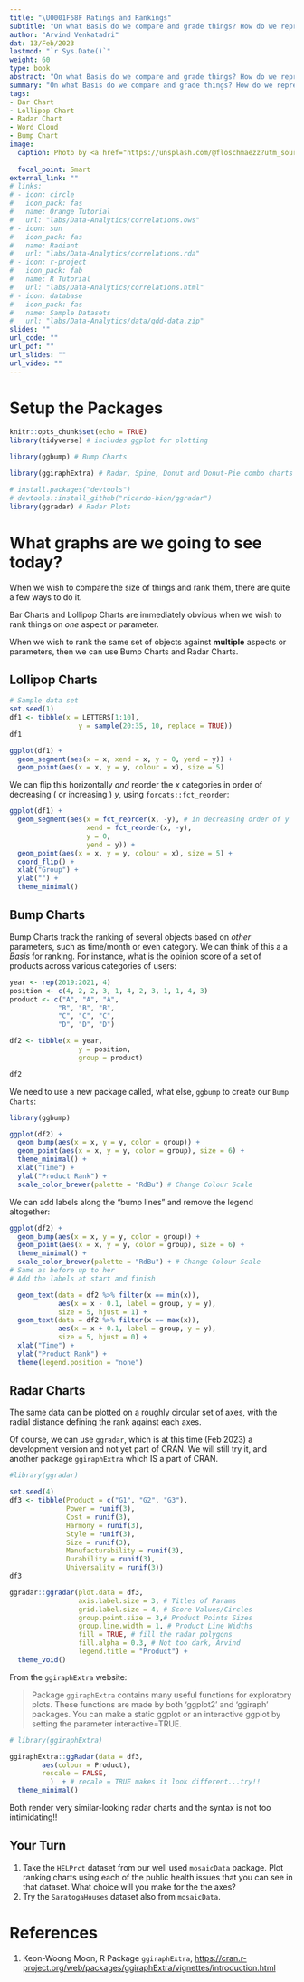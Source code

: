 ```yaml
---
title: "\U0001F58F Ratings and Rankings"
subtitle: "On what Basis do we compare and grade things? How do we represent that?"
author: "Arvind Venkatadri"
dat: 13/Feb/2023
lastmod: "`r Sys.Date()`"
weight: 60
type: book
abstract: "On what Basis do we compare and grade things? How do we represent that?"
summary: "On what Basis do we compare and grade things? How do we represent that?"
tags:
- Bar Chart
- Lollipop Chart
- Radar Chart
- Word Cloud
- Bump Chart
image:
  caption: Photo by <a href="https://unsplash.com/@floschmaezz?utm_source=unsplash&utm_medium=referral&utm_content=creditCopyText">Florian Schmetz</a> on <a href="https://unsplash.com/photos/fbCtFV3FkfE?utm_source=unsplash&utm_medium=referral&utm_content=creditCopyText">Unsplash</a>
  
  focal_point: Smart
external_link: ""
# links:
# - icon: circle
#   icon_pack: fas
#   name: Orange Tutorial
#   url: "labs/Data-Analytics/correlations.ows"
# - icon: sun
#   icon_pack: fas
#   name: Radiant
#   url: "labs/Data-Analytics/correlations.rda"
# - icon: r-project
#   icon_pack: fab
#   name: R Tutorial
#   url: "labs/Data-Analytics/correlations.html"
# - icon: database
#   icon_pack: fas
#   name: Sample Datasets
#   url: "labs/Data-Analytics/data/qdd-data.zip"
slides: ""
url_code: ""
url_pdf: ""
url_slides: ""
url_video: ""
---
```


# Setup the Packages

```r

knitr::opts_chunk$set(echo = TRUE)
library(tidyverse) # includes ggplot for plotting

library(ggbump) # Bump Charts

library(ggiraphExtra) # Radar, Spine, Donut and Donut-Pie combo charts !!

# install.packages("devtools")
# devtools::install_github("ricardo-bion/ggradar")
library(ggradar) # Radar Plots

```

# What graphs are we going to see today?

When we wish to compare the size of things and rank them, there are
quite a few ways to do it.

Bar Charts and Lollipop Charts are immediately obvious when we wish to
rank things on *one* aspect or parameter.

When we wish to rank the same set of objects against **multiple**
aspects or parameters, then we can use Bump Charts and Radar Charts.

## Lollipop Charts

```r
# Sample data set
set.seed(1)
df1 <- tibble(x = LETTERS[1:10],
                 y = sample(20:35, 10, replace = TRUE))
df1

ggplot(df1) + 
  geom_segment(aes(x = x, xend = x, y = 0, yend = y)) + 
  geom_point(aes(x = x, y = y, colour = x), size = 5)

```

We can flip this horizontally *and* reorder the $x$ categories in order
of decreasing ( or increasing ) $y$, using `forcats::fct_reorder`:

```r

ggplot(df1) + 
  geom_segment(aes(x = fct_reorder(x, -y), # in decreasing order of y
                   xend = fct_reorder(x, -y), 
                   y = 0, 
                   yend = y)) + 
  geom_point(aes(x = x, y = y, colour = x), size = 5) +
  coord_flip() + 
  xlab("Group") +
  ylab("") +
  theme_minimal()

```

## Bump Charts

Bump Charts track the ranking of several objects based on *other*
parameters, such as time/month or even category. We can think of this a
a *Basis* for ranking. For instance, what is the opinion score of a set
of products across various categories of users:

```r
year <- rep(2019:2021, 4)
position <- c(4, 2, 2, 3, 1, 4, 2, 3, 1, 1, 4, 3)
product <- c("A", "A", "A",
            "B", "B", "B", 
            "C", "C", "C",
            "D", "D", "D")

df2 <- tibble(x = year,
                 y = position,
                 group = product)

df2

```

We need to use a new package called, what else, `ggbump` to create our
`Bump Charts`:

```r
library(ggbump)

ggplot(df2) +
  geom_bump(aes(x = x, y = y, color = group)) +
  geom_point(aes(x = x, y = y, color = group), size = 6) +
  theme_minimal() +
  xlab("Time") +
  ylab("Product Rank") +
  scale_color_brewer(palette = "RdBu") # Change Colour Scale

```

We can add labels along the "bump lines" and remove the legend
altogether:

```r

ggplot(df2) +
  geom_bump(aes(x = x, y = y, color = group)) +
  geom_point(aes(x = x, y = y, color = group), size = 6) +
  theme_minimal() +
  scale_color_brewer(palette = "RdBu") + # Change Colour Scale
# Same as before up to her
# Add the labels at start and finish

  geom_text(data = df2 %>% filter(x == min(x)),
            aes(x = x - 0.1, label = group, y = y),
            size = 5, hjust = 1) +
  geom_text(data = df2 %>% filter(x == max(x)),
            aes(x = x + 0.1, label = group, y = y),
            size = 5, hjust = 0) +
  xlab("Time") +
  ylab("Product Rank") +
  theme(legend.position = "none")
```

## Radar Charts

The same data can be plotted on a roughly circular set of axes, with the
radial distance defining the rank against each axes.

Of course, we can use `ggradar`, which is at this time (Feb 2023) a
development version and not yet part of CRAN. We will still try it, and
another package `ggiraphExtra` which IS a part of CRAN.

```r

#library(ggradar)

set.seed(4)
df3 <- tibble(Product = c("G1", "G2", "G3"),
              Power = runif(3), 
              Cost = runif(3),
              Harmony = runif(3),
              Style = runif(3),
              Size = runif(3),
              Manufacturability = runif(3),
              Durability = runif(3),
              Universality = runif(3))
df3

ggradar::ggradar(plot.data = df3,
                 axis.label.size = 3, # Titles of Params
                 grid.label.size = 4, # Score Values/Circles
                 group.point.size = 3,# Product Points Sizes
                 group.line.width = 1, # Product Line Widths
                 fill = TRUE, # fill the radar polygons
                 fill.alpha = 0.3, # Not too dark, Arvind
                 legend.title = "Product") +
  theme_void()

```

From the `ggiraphExtra` website:

> Package `ggiraphExtra` contains many useful functions for exploratory
> plots. These functions are made by both 'ggplot2' and 'ggiraph'
> packages. You can make a static ggplot or an interactive ggplot by
> setting the parameter interactive=TRUE.

```r
# library(ggiraphExtra)

ggiraphExtra::ggRadar(data = df3,
        aes(colour = Product),
        rescale = FALSE,
          )  + # recale = TRUE makes it look different...try!!
  theme_minimal()


```

Both render very similar-looking radar charts and the syntax is not too
intimidating!!

## Your Turn

1.  Take the `HELPrct` dataset from our well used `mosaicData` package.
    Plot ranking charts using each of the public health issues that you
    can see in that dataset. What choice will you make for the the axes?
2.  Try the `SaratogaHouses` dataset also from `mosaicData`.

# References

1.  Keon-Woong Moon, R Package `ggiraphExtra`,
    <https://cran.r-project.org/web/packages/ggiraphExtra/vignettes/introduction.html>
